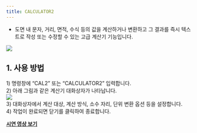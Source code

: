 ```yaml
---
title: CALCULATOR2
---
```



[image1]: ../../../../../assets/images/commands/calculator2/image1.png
[image2]: ../../../../../assets/images/commands/calculator2/image2.png

* 도면 내 문자, 거리, 면적, 수식 등의 값을 계산하거나 변환하고 그 결과를 즉시 텍스트로 작성 또는 수정할 수 있는 고급 계산기 기능입니다.

![][image1]

## **1\. 사용 방법**

1\) 명령창에 “CAL2” 또는 “CALCULATOR2” 입력합니다.  
2\) 아래 그림과 같은 계산기 대화상자가 나타납니다.  
![][image2]  
3\) 대화상자에서 계산 대상, 계산 방식, 소수 자리, 단위 변환 옵션 등을 설정합니다.  
4\) 작업이 완료되면 닫기를 클릭하여 종료합니다.

[**<Icon name="youtube" class="emoji"/> 시연 영상 보기**]()
